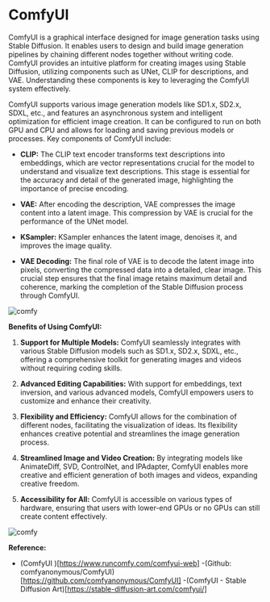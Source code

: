 # ComfyUI

ComfyUI is a graphical interface designed for image generation tasks using Stable Diffusion. It enables users to design and build image generation pipelines by chaining different nodes together without writing code. ComfyUI provides an intuitive platform for creating images using Stable Diffusion, utilizing components such as UNet, CLIP for descriptions, and VAE. Understanding these components is key to leveraging the ComfyUI system effectively.

ComfyUI supports various image generation models like SD1.x, SD2.x, SDXL, etc., and features an asynchronous system and intelligent optimization for efficient image creation. It can be configured to run on both GPU and CPU and allows for loading and saving previous models or processes. Key components of ComfyUI include:

- **CLIP:** The CLIP text encoder transforms text descriptions into embeddings, which are vector representations crucial for the model to understand and visualize text descriptions. This stage is essential for the accuracy and detail of the generated image, highlighting the importance of precise encoding.

- **VAE:** After encoding the description, VAE compresses the image content into a latent image. This compression by VAE is crucial for the performance of the UNet model.

- **KSampler:** KSampler enhances the latent image, denoises it, and improves the image quality.

- **VAE Decoding:** The final role of VAE is to decode the latent image into pixels, converting the compressed data into a detailed, clear image. This crucial step ensures that the final image retains maximum detail and coherence, marking the completion of the Stable Diffusion process through ComfyUI.

![comfy](https://res.cloudinary.com/dgsrxvev1/image/upload/v1721832927/comfyui_screenshot_bhkppr.png)

**Benefits of Using ComfyUI:**

1. **Support for Multiple Models:** ComfyUI seamlessly integrates with various Stable Diffusion models such as SD1.x, SD2.x, SDXL, etc., offering a comprehensive toolkit for generating images and videos without requiring coding skills.

2. **Advanced Editing Capabilities:** With support for embeddings, text inversion, and various advanced models, ComfyUI empowers users to customize and enhance their creativity.

3. **Flexibility and Efficiency:** ComfyUI allows for the combination of different nodes, facilitating the visualization of ideas. Its flexibility enhances creative potential and streamlines the image generation process.

4. **Streamlined Image and Video Creation:** By integrating models like AnimateDiff, SVD, ControlNet, and IPAdapter, ComfyUI enables more creative and efficient generation of both images and videos, expanding creative freedom.

5. **Accessibility for All:** ComfyUI is accessible on various types of hardware, ensuring that users with lower-end GPUs or no GPUs can still create content effectively.

![comfy](https://res.cloudinary.com/dgsrxvev1/image/upload/v1721835800/com_l06p36.png)

**Reference:**

- (ComfyUI )[https://www.runcomfy.com/comfyui-web]
  -(Github: comfyanonymous/ComfyUI)[https://github.com/comfyanonymous/ComfyUI]
  -(ComfyUI - Stable Diffusion Art)[https://stable-diffusion-art.com/comfyui/]
